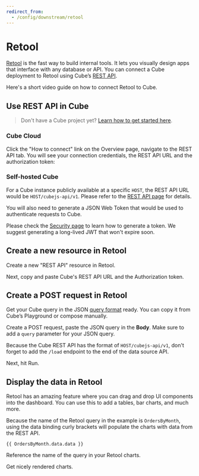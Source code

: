 ```yaml
---
redirect_from:
  - /config/downstream/retool
---
```


# Retool
[Retool](https://retool.com/) is the fast way to build internal tools. It lets
you visually design apps that interface with any database or API. You can
connect a Cube deployment to Retool using Cube’s
[REST API](https://cube.dev/docs/rest-api).

Here's a short video guide on how to connect Retool to Cube.

<LoomVideo url="https://www.loom.com/embed/e0f5584068a44df0981372ceac85a21f" />

## Use REST API in Cube

> Don't have a Cube project yet?
> [Learn how to get started here](https://cube.dev/docs/getting-started/cloud/overview).

###  Cube Cloud

Click the "How to connect" link on the Overview page, navigate to the REST API
tab. You will see your connection credentials, the REST API URL and the
authorization token:

<Screenshot src="https://ucarecdn.com/5e861647-21df-407d-951d-6a88d5ed9f97/" />

###  Self-hosted Cube

For a Cube instance publicly available at a specific `HOST`, the REST API URL
would be `HOST/cubejs-api/v1`. Please refer to the
[REST API page](https://cube.dev/docs/rest-api) for details.

You will also need to generate a JSON Web Token that would be used to
authenticate requests to Cube.

Please check the
[Security page](https://cube.dev/docs/security#generating-json-web-tokens-jwt)
to learn how to generate a token. We suggest generating a long-lived JWT that
won't expire soon.

## Create a new resource in Retool

Create a new "REST API" resource in Retool.

<Screenshot src="https://ucarecdn.com/8a07d9ac-f33b-4aa1-8089-515694e56a63/" />

Next, copy and paste Cube's REST API URL and the Authorization token.

<Screenshot src="https://ucarecdn.com/fdab9eaa-737b-4ef9-9e08-ad15aaa2fe29/" />

## Create a POST request in Retool

Get your Cube query in the JSON
[query format](https://cube.dev/docs/query-format) ready. You can copy it from
Cube’s Playground or compose manually.

Create a POST request, paste the JSON query in the **Body**. Make sure to add a
`query` parameter for your JSON query.

Because the Cube REST API has the format of `HOST/cubejs-api/v1`, don't forget
to add the `/load` endpoint to the end of the data source API.

Next, hit Run.

<Screenshot src="https://ucarecdn.com/59b0b8a3-9efe-49d6-a2ed-4027524b8965/" />

## Display the data in Retool

Retool has an amazing feature where you can drag and drop UI components into the
dashboard. You can use this to add a tables, bar charts, and much more.

Because the name of the Retool query in the example is `OrdersByMonth`, using
the data binding curly brackets will populate the charts with data from the REST
API.

```
{{ OrdersByMonth.data.data }}
```

Reference the name of the query in your Retool charts.

<Screenshot src="https://ucarecdn.com/1b5e577a-3a1f-40b3-9a3d-b535b2cbaa8d/" />

Get nicely rendered charts.

<Screenshot src="https://ucarecdn.com/0bb0b430-29f5-407b-8be1-7bc197359927/" />
